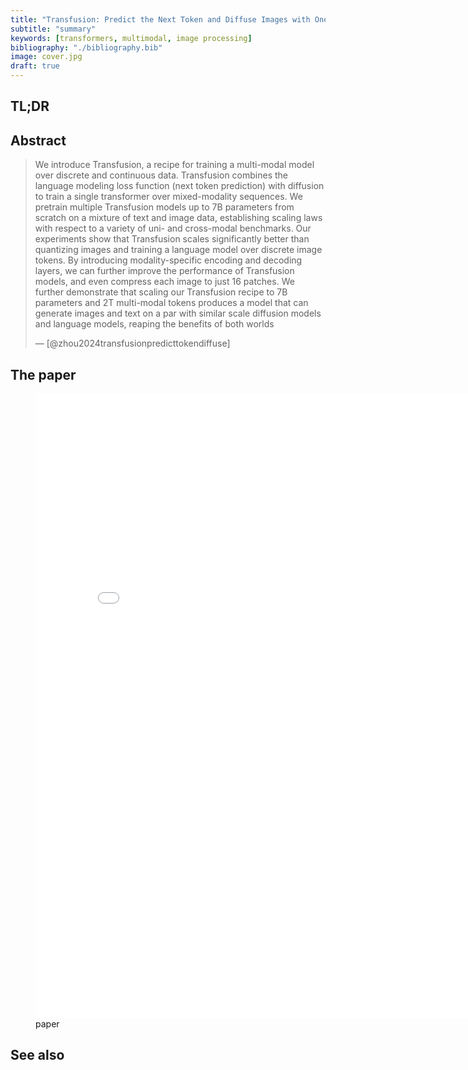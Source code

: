 ```yaml
---
title: "Transfusion: Predict the Next Token and Diffuse Images with One Multi-Modal Model"
subtitle: "summary"
keywords: [transformers, multimodal, image processing]
bibliography: "./bibliography.bib"
image: cover.jpg
draft: true
---
```


## TL;DR


## Abstract

> We introduce Transfusion, a recipe for training a multi-modal model over discrete and continuous data. Transfusion combines the language modeling loss function (next token prediction) with diffusion to train a single transformer over mixed-modality sequences. We pretrain multiple Transfusion models up to 7B parameters from scratch on a mixture of text and image data, establishing scaling laws with respect to a variety of uni- and cross-modal benchmarks. Our experiments show that Transfusion scales significantly better than quantizing images and training a language model over discrete image tokens. By introducing modality-specific encoding and decoding layers, we can further improve the performance of Transfusion models, and even compress each image to just 16 patches. We further demonstrate that scaling our Transfusion recipe to 7B parameters and 2T multi-modal tokens produces a model that can generate images and text on a par with similar scale diffusion models and language models, reaping the benefits of both worlds
>
> --- [@zhou2024transfusionpredicttokendiffuse] 



## The paper

![paper](./paper.pdf){.col-page width="800px" height="1000px"}

## See also
